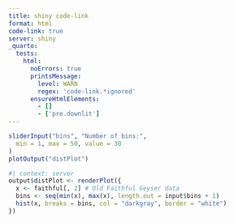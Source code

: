```yaml
---
title: shiny code-link
format: html
code-link: true
server: shiny
_quarto:
  tests:
    html:
      noErrors: true
      printsMessage:
        level: WARN
        regex: 'code-link.*ignored'
      ensureHtmlElements:
        - []
        - ['pre.downlit']
---
```


```r
sliderInput("bins", "Number of bins:",
  min = 1, max = 50, value = 30
)
plotOutput("distPlot")
```

```r
#| context: server
output$distPlot <- renderPlot({
  x <- faithful[, 2] # Old Faithful Geyser data
  bins <- seq(min(x), max(x), length.out = input$bins + 1)
  hist(x, breaks = bins, col = "darkgray", border = "white")
})
```
